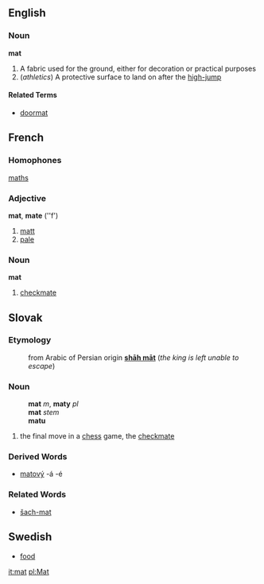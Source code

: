 ==English==

===Noun===
'''mat'''
# A fabric used for the ground, either for decoration or practical purposes
# (''athletics'') A protective surface to land on after the [[high-jump]]
{{stub}}
====Related Terms====
*[[doormat]]
==French==

===Homophones===
[[maths]]
===Adjective===
'''mat''', '''mate''' (''f')
# [[matt]]
# [[pale]]

===Noun===
'''mat'''
# [[checkmate]]

==Slovak==
===Etymology===
:from Arabic of Persian origin '''[[shāh māt]]''' (''the king is left unable to escape'')
===Noun===
:'''mat''' ''m'', '''maty''' ''pl''
:'''mat''' ''stem''
:'''matu''' ''{{gensg}}''
# the final move in a [[chess]] game, the [[checkmate]]
===Derived Words===
* [[matový]] -á -é
===Related Words===
* [[šach-mat#Slovak|šach-mat]]

==Swedish==
* [[food]]

[[it:mat]]
[[pl:Mat]]